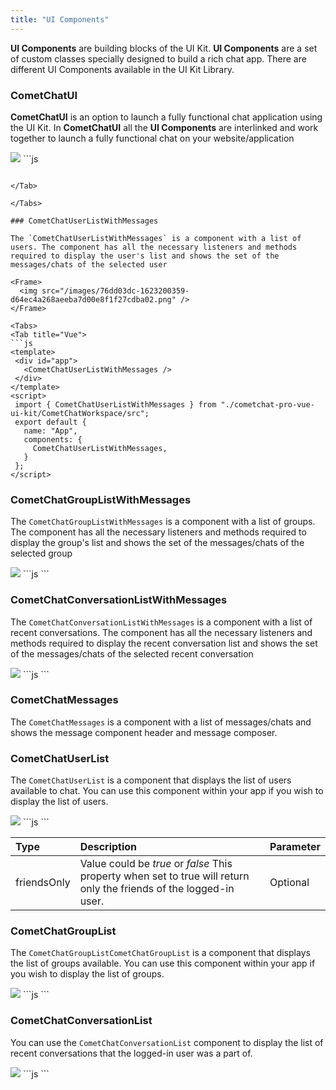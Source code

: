 ```yaml
---
title: "UI Components"
---
```


**UI Components** are building blocks of the UI Kit. **UI Components** are a set of custom classes specially designed to build a rich chat app. There are different UI Components available in the UI Kit Library.

### CometChatUI

**CometChatUI** is an option to launch a fully functional chat application using the UI Kit. In **CometChatUI** all the **UI Components** are interlinked and work together to launch a fully functional chat on your website/application

<Frame>
  <img src="/images/17444f28-1623200353-cec3ee26c00789da2e9c86d68a146076.png" />
</Frame>

<Tabs>
<Tab title="Vue">
```js
<template>
 <div id="app">
   <CometChatUI />
 </div>
</template>

<script>
 import { CometChatUI } from "./cometchat-pro-vue-ui-kit/CometChatWorkspace/src";
 export default {
   name: "App",
   components: {
     CometChatUI,
   }
 };
</script>
```

</Tab>

</Tabs>

### CometChatUserListWithMessages

The `CometChatUserListWithMessages` is a component with a list of users. The component has all the necessary listeners and methods required to display the user's list and shows the set of the messages/chats of the selected user

<Frame>
  <img src="/images/76dd03dc-1623200359-d64ec4a268aeeba7d00e8f1f27cdba02.png" />
</Frame>

<Tabs>
<Tab title="Vue">
```js
<template>
 <div id="app">
   <CometChatUserListWithMessages />
 </div>
</template>
<script>
 import { CometChatUserListWithMessages } from "./cometchat-pro-vue-ui-kit/CometChatWorkspace/src";
 export default {
   name: "App",
   components: {
     CometChatUserListWithMessages,
   }
 };
</script>
```

</Tab>

</Tabs>

### CometChatGroupListWithMessages

The `CometChatGroupListWithMessages` is a component with a list of groups. The component has all the necessary listeners and methods required to display the group's list and shows the set of the messages/chats of the selected group

<Frame>
  <img src="/images/c8b2f64a-1623200363-4516df5d176b925ff2a8a4f375ffa390.png" />
</Frame>

<Tabs>
<Tab title="Vue">
```js
<template>
 <div id="app">
   <CometChatGroupListWithMessages />
 </div>
</template>
<script>
 import { CometChatGroupListWithMessages } from "./cometchat-pro-vue-ui-kit/CometChatWorkspace/src";
 export default {
   name: "App",
   components: {
     CometChatGroupListWithMessages,
   }
 };
</script>
```

</Tab>

</Tabs>

### CometChatConversationListWithMessages

The `CometChatConversationListWithMessages` is a component with a list of recent conversations. The component has all the necessary listeners and methods required to display the recent conversation list and shows the set of the messages/chats of the selected recent conversation

<Frame>
  <img src="/images/0396c69b-1623200368-107d08827e73dbe27f7ac75a1729a5a7.png" />
</Frame>

<Tabs>
<Tab title="Vue">
```js
<template>
 <div id="app">
   <CometChatConversationListWithMessages />
 </div>
</template>
<script>
 import { CometChatConversationListWithMessages } from "./cometchat-pro-vue-ui-kit/CometChatWorkspace/src";
 export default {
   name: "App",
   components: {
     CometChatConversationListWithMessages,
   }
 };
</script>
```

</Tab>

</Tabs>

### CometChatMessages

The `CometChatMessages` is a component with a list of messages/chats and shows the message component header and message composer.

### CometChatUserList

The `CometChatUserList` is a component that displays the list of users available to chat. You can use this component within your app if you wish to display the list of users.

<Frame>
  <img src="/images/6902510b-1623200373-c1350bfa25fe3d944c6365bf0947051d.png" />
</Frame>

<Tabs>
<Tab title="Vue">
```js
<template>
 <div id="app">
   <CometChatUserList 
        :friendsOnly=false />
 </div>
</template>
<script>
 import { CometChatUserList } from "./cometchat-pro-vue-ui-kit/CometChatWorkspace/src";
 export default {
   name: "App",
   components: {
     CometChatUserList,
   }
 };
</script>
```

</Tab>

</Tabs>

| Type        | Description                                                                                                         | Parameter |
| :----------- | :------------------------------------------------------------------------------------------------------------------- | :--------- |
| friendsOnly | Value could be *true* or *false* This property when set to true will return only the friends of the logged-in user. | Optional  |

### CometChatGroupList

The `CometChatGroupListCometChatGroupList` is a component that displays the list of groups available. You can use this component within your app if you wish to display the list of groups.

<Frame>
  <img src="/images/2a9dce96-1623200377-190de2da7e40bedd659d6a80a40977ce.png" />
</Frame>

<Tabs>
<Tab title="Vue">
```js
<template>
 <div id="app">
   <CometChatGroupList />
 </div>
</template>
<script>
 import { CometChatGroupList } from "./cometchat-pro-vue-ui-kit/CometChatWorkspace/src";
 export default {
   name: "App",
   components: {
     CometChatGroupList,
   }
 };
</script>
```

</Tab>

</Tabs>

### CometChatConversationList

You can use the `CometChatConversationList` component to display the list of recent conversations that the logged-in user was a part of.

<Frame>
  <img src="/images/25605b29-1623200380-3eb1f8932990ef683e7cd0a42eedc4da.png" />
</Frame>

<Tabs>
<Tab title="Vue">
```js
<template>
 <div id=“app”>
   <CometChatConversationList />
 </div>
</template>
<script>
 import { CometChatConversationList } from “./cometchat-pro-vue-ui-kit/CometChatWorkspace/src”;
 export default {
   name: “App”,
   components: {
     CometChatConversationList,
   }
 };
</script>
```

</Tab>

</Tabs>
